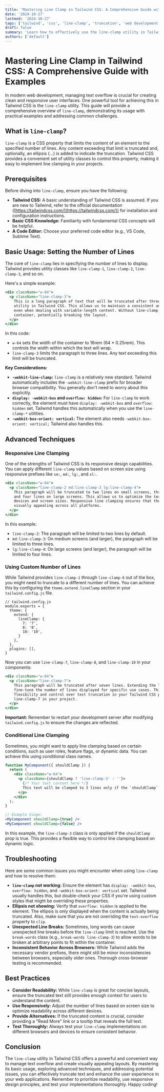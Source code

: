 ```yaml
---
title: 'Mastering Line Clamp in Tailwind CSS: A Comprehensive Guide with Examples'
date: '2024-10-27'
lastmod: '2024-10-27'
tags: ['tailwind', 'css', 'line-clamp', 'truncation', 'web development', 'responsive design']
draft: false
summary: 'Learn how to effectively use the line-clamp utility in Tailwind CSS to truncate text and create elegant, responsive layouts. This comprehensive guide covers basic usage, advanced techniques, and troubleshooting tips with practical code examples.'
authors: ['default']
---
```


# Mastering Line Clamp in Tailwind CSS: A Comprehensive Guide with Examples

In modern web development, managing text overflow is crucial for creating clean and responsive user interfaces. One powerful tool for achieving this in Tailwind CSS is the `line-clamp` utility. This guide will provide a comprehensive overview of `line-clamp`, demonstrating its usage with practical examples and addressing common challenges.

## What is `line-clamp`?

`line-clamp` is a CSS property that limits the content of an element to the specified number of lines. Any content exceeding that limit is truncated and, optionally, an ellipsis (...) is added to indicate the truncation. Tailwind CSS provides a convenient set of utility classes to control this property, making it easy to implement line clamping in your projects.

## Prerequisites

Before diving into `line-clamp`, ensure you have the following:

- **Tailwind CSS:** A basic understanding of Tailwind CSS is assumed. If you are new to Tailwind, refer to the official documentation ([https://tailwindcss.com/](https://tailwindcss.com/)) for installation and configuration instructions.
- **Basic CSS Knowledge:** Familiarity with fundamental CSS concepts will be helpful.
- **A Code Editor:** Choose your preferred code editor (e.g., VS Code, Sublime Text).

## Basic Usage: Setting the Number of Lines

The core of `line-clamp` lies in specifying the number of lines to display. Tailwind provides utility classes like `line-clamp-1`, `line-clamp-2`, `line-clamp-3`, and so on.

Here's a simple example:

```jsx
<div className="w-64">
  <p className="line-clamp-3">
    This is a long paragraph of text that will be truncated after three lines using the line-clamp
    utility in Tailwind CSS. This allows us to maintain a consistent and visually appealing layout,
    even when dealing with variable-length content. Without line-clamp, this text would overflow its
    container, potentially breaking the layout.
  </p>
</div>
```

In this code:

- `w-64` sets the width of the container to 16rem (64 \* 0.25rem). This controls the width within which the text will wrap.
- `line-clamp-3` limits the paragraph to three lines. Any text exceeding this limit will be truncated.

**Key Considerations:**

- **`-webkit-line-clamp`:** `line-clamp` is a relatively new standard. Tailwind automatically includes the `-webkit-line-clamp` prefix for broader browser compatibility. You generally don't need to worry about this explicitly.
- **`display: -webkit-box` and `overflow: hidden`:** For `line-clamp` to work correctly, the element must have `display: -webkit-box` and `overflow: hidden` set. Tailwind handles this automatically when you use the `line-clamp-*` utilities.
- **`-webkit-box-orient: vertical`:** The element also needs `-webkit-box-orient: vertical;` Tailwind also handles this.

## Advanced Techniques

### Responsive Line Clamping

One of the strengths of Tailwind CSS is its responsive design capabilities. You can apply different `line-clamp` values based on screen size using responsive prefixes like `sm:`, `md:`, `lg:`, and `xl:`.

```jsx
<div className="w-64">
  <p className="line-clamp-2 md:line-clamp-3 lg:line-clamp-4">
    This paragraph will be truncated to two lines on small screens, three lines on medium screens,
    and four lines on large screens. This allows us to optimize the text display for different
    devices and screen sizes. Responsive line clamping ensures that the content remains readable and
    visually appealing across all platforms.
  </p>
</div>
```

In this example:

- `line-clamp-2`: The paragraph will be limited to two lines by default.
- `md:line-clamp-3`: On medium screens (and larger), the paragraph will be limited to three lines.
- `lg:line-clamp-4`: On large screens (and larger), the paragraph will be limited to four lines.

### Using Custom Number of Lines

While Tailwind provides `line-clamp-1` through `line-clamp-6` out of the box, you might need to truncate to a different number of lines. You can achieve this by configuring the `theme.extend.lineClamp` section in your `tailwind.config.js` file.

```plaintext
// tailwind.config.js
module.exports = {
  theme: {
    extend: {
      lineClamp: {
        7: '7',
        8: '8',
        10: '10',
      }
    },
  },
  plugins: [],
}
```

Now you can use `line-clamp-7`, `line-clamp-8`, and `line-clamp-10` in your components:

```jsx
<div className="w-64">
  <p className="line-clamp-7">
    This paragraph will be truncated after seven lines. Extending the lineClamp theme allows you to
    fine-tune the number of lines displayed for specific use cases. This provides greater
    flexibility and control over text truncation in your Tailwind CSS projects. You can now add
    line-clamp-7 in your project.
  </p>
</div>
```

**Important:** Remember to restart your development server after modifying `tailwind.config.js` to ensure the changes are reflected.

### Conditional Line Clamping

Sometimes, you might want to apply line clamping based on certain conditions, such as user roles, feature flags, or dynamic data. You can achieve this using conditional class names.

```jsx
function MyComponent({ shouldClamp }) {
  return (
    <div className="w-64">
      <p className={shouldClamp ? 'line-clamp-3' : ''}>
        {/* Your text content here */}
        This text will be clamped to 3 lines only if the `shouldClamp` prop is true. This is a dynamic approach to line clamping based on specific conditions. This text will be hidden if you dont pass line-clamp.
      </p>
    </div>
  );
}

// Example Usage:
<MyComponent shouldClamp={true} />
<MyComponent shouldClamp={false} />
```

In this example, the `line-clamp-3` class is only applied if the `shouldClamp` prop is true. This provides a flexible way to control line clamping based on dynamic logic.

## Troubleshooting

Here are some common issues you might encounter when using `line-clamp` and how to resolve them:

- **`line-clamp` not working:** Ensure the element has `display: -webkit-box`, `overflow: hidden`, and `-webkit-box-orient: vertical` set. Tailwind usually handles this, but double-check your CSS if you're using custom styles that might be overriding these properties.
- **Ellipsis not showing:** Verify that `overflow: hidden` is applied to the element. The ellipsis is only displayed when the content is actually being truncated. Also, make sure that you are not overriding the `text-overflow` property to `clip`.
- **Unexpected Line Breaks:** Sometimes, long words can cause unexpected line breaks before the `line-clamp` limit is reached. Use the `break-words` class (e.g., `break-words line-clamp-3`) to allow words to be broken at arbitrary points to fit within the container.
- **Inconsistent Behavior Across Browsers:** While Tailwind adds the necessary vendor prefixes, there might still be minor inconsistencies between browsers, especially older ones. Thorough cross-browser testing is recommended.

## Best Practices

- **Consider Readability:** While `line-clamp` is great for concise layouts, ensure the truncated text still provides enough context for users to understand the content.
- **Use Responsively:** Adjust the number of lines based on screen size to optimize readability across different devices.
- **Provide Alternatives:** If the truncated content is crucial, consider providing a "Read More" link or a tooltip that reveals the full text.
- **Test Thoroughly:** Always test your `line-clamp` implementations on different browsers and devices to ensure consistent behavior.

## Conclusion

The `line-clamp` utility in Tailwind CSS offers a powerful and convenient way to manage text overflow and create visually appealing layouts. By mastering its basic usage, exploring advanced techniques, and addressing potential issues, you can effectively truncate text and enhance the user experience in your web applications. Remember to prioritize readability, use responsive design principles, and test your implementations thoroughly. Happy coding!
